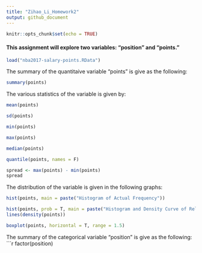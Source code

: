 ```yaml
---
title: "Zihao_Li_Homework2"
output: github_document
---
```


```r
knitr::opts_chunk$set(echo = TRUE)
```

#### This assignment will explore two variables: "position" and "points."
```r
load("nba2017-salary-points.RData")
```


The summary of the quantitaive variable "points" is give as the following:

```r
summary(points)
```

The various statistics of the variable is given by:
```r
mean(points)

sd(points)

min(points)

max(points)

median(points)

quantile(points, names = F)

spread <- max(points) - min(points)
spread
```

The distribution of the variable is given in the following graphs:
```r
hist(points, main = paste("Histogram of Actual Frequency"))

hist(points, prob = T, main = paste("Histogram and Density Curve of Relative Frequency"))
lines(density(points))

boxplot(points, horizontal = T, range = 1.5)
```

The summary of the categorical variable "position" is give as the following:
```r
factor(position)

